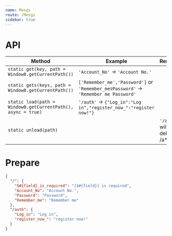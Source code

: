```yaml
---
name: Mesgs
route: /Mesgs
sidebar: true
---
```



# API
| Method | Example | Remark |
| -- | -- | -- |
| `static get(key, path = Window0.getCurrentPath())` | `'Account_No'` -> `'Account No.'` | |
| `static gets(keys, path = Window0.getCurrentPath())` | `['Remember_me','Password']` or `'Remember_me♀Password'` -> `'Remember me Password'` | |
| `static load(path = Window0.getCurrentPath(), async = true)` | `'/auth'` -> `{"Log_in":"Log in","register_now_":"register now!"}` | |
| `static unload(path)` | | `'/a'` -> will delete /a**/* |

# Prepare
```json
{
  "/": {
    "$#{field}_is_required": "[$#{field}] is required",
    "Account_No": "Account No.",
    "Password": "Password",
    "Remember_me": "Remember me"
  },
  "/auth": {
    "Log_in": "Log in",
    "register_now_": "register now!"
  }
}
```
